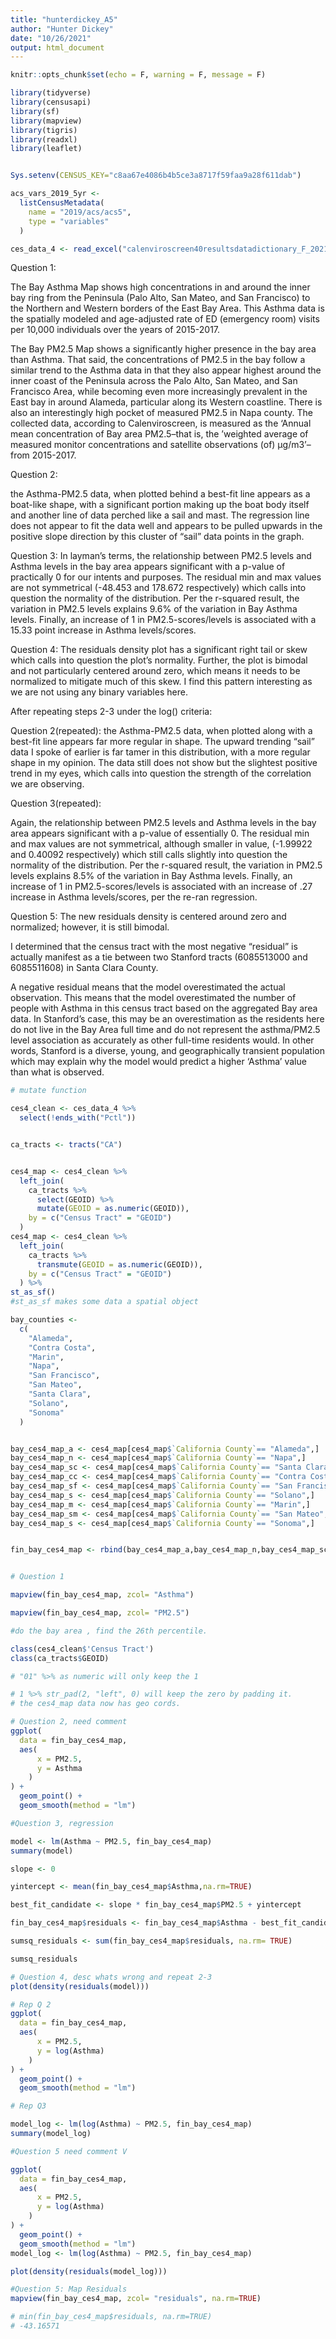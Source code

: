 ```yaml
---
title: "hunterdickey_A5"
author: "Hunter Dickey"
date: "10/26/2021"
output: html_document
---
```


```r
knitr::opts_chunk$set(echo = F, warning = F, message = F)
```


```r
library(tidyverse)
library(censusapi)
library(sf)
library(mapview)
library(tigris)
library(readxl)
library(leaflet)


Sys.setenv(CENSUS_KEY="c8aa67e4086b4b5ce3a8717f59faa9a28f611dab")

acs_vars_2019_5yr <-
  listCensusMetadata(
    name = "2019/acs/acs5",
    type = "variables"
  )

ces_data_4 <- read_excel("calenviroscreen40resultsdatadictionary_F_2021.xlsx")

```

Question 1: 

The Bay Asthma Map shows high concentrations in and around the inner bay ring from the Peninsula (Palo Alto, San Mateo, and San Francisco) to the Northern and Western borders of the East Bay Area. This Asthma data is the spatially modeled and age-adjusted rate of ED (emergency room) visits per 10,000 individuals over the years of 2015-2017.

The Bay PM2.5 Map shows a significantly higher presence in the bay area than Asthma. That said, the concentrations of PM2.5 in the bay follow a similar trend to the Asthma data in that they also appear highest around the inner coast of the Peninsula across the Palo Alto, San Mateo, and San Francisco Area, while becoming even more increasingly prevalent in the East bay in around Alameda, particular along its Western coastline. There is also an interestingly high pocket of measured PM2.5 in Napa county. 
The collected data, according to Calenviroscreen, is measured as the 'Annual mean concentration of Bay area PM2.5--that is, the 'weighted average of measured monitor concentrations and satellite observations (of) µg/m3'--from 2015-2017. 

Question 2:

the Asthma-PM2.5 data, when plotted behind a best-fit line appears as a boat-like shape, with a significant portion making up the boat body itself and another line of data perched like a sail and mast. The regression line does not appear to fit the data well and appears to be pulled upwards in the positive slope direction by this cluster of "sail" data points in the graph.

Question 3: 
In layman's terms, the relationship between PM2.5 levels and Asthma levels in the bay area appears significant with a p-value of practically 0 for our intents and purposes. The residual min and max values are not symmetrical (-48.453 and 178.672 respectively) which calls into question the normality of the distribution. Per the r-squared result, the variation in PM2.5 levels explains 9.6% of the variation in Bay Asthma levels. Finally, an increase of 1 in PM2.5-scores/levels is associated with a 15.33 point increase in Asthma levels/scores.  

Question 4:
The residuals density plot has a significant right tail or skew which calls into question the plot's normality. Further, the plot is bimodal and not particularly centered around zero, which means it needs to be normalized to mitigate much of this skew. I find this pattern interesting as we are not using any binary variables here. 

After repeating steps 2-3 under the log() criteria:

Question 2(repeated):
  the Asthma-PM2.5 data, when plotted along with a best-fit line appears far more regular in shape. The upward trending "sail" data I spoke of earlier is far tamer in this distribution, with a more regular shape in my opinion. The data still does not show but the slightest positive trend in my eyes, which calls into question the strength of the correlation we are observing.
  
Question 3(repeated):

Again, the relationship between PM2.5 levels and Asthma levels in the bay area appears significant with a p-value of essentially 0. The residual min and max values are not symmetrical, although smaller in value, (-1.99922 and 0.40092 respectively) which still calls slightly into question the normality of the distribution. Per the r-squared result, the variation in PM2.5 levels explains 8.5% of the variation in Bay Asthma levels. Finally, an increase of 1 in PM2.5-scores/levels is associated with an increase of .27 increase in Asthma levels/scores, per the re-ran regression. 

Question 5:
The new residuals density is centered around zero and normalized; however, it is still bimodal. 

I determined that the census tract with the most negative "residual" is actually manifest as a tie between two Stanford tracts (6085513000 and 6085511608) in Santa Clara County. 

A negative residual means that the model overestimated the actual observation. This means that the model overestimated the number of people with Asthma in this census tract based on the aggregated Bay area data. In Stanford's case, this may be an overestimation as the residents here do not live in the Bay Area full time and do not represent the asthma/PM2.5 level association as accurately as other full-time residents would. In other words, Stanford is a diverse, young, and geographically transient population which may explain why the model would predict a higher 'Asthma' value than what is observed. 

```r

# mutate function

ces4_clean <- ces_data_4 %>%
  select(!ends_with("Pctl"))


ca_tracts <- tracts("CA")


ces4_map <- ces4_clean %>%
  left_join(
    ca_tracts %>%
      select(GEOID) %>%
      mutate(GEOID = as.numeric(GEOID)),
    by = c("Census Tract" = "GEOID")
  )
ces4_map <- ces4_clean %>%
  left_join(
    ca_tracts %>%
      transmute(GEOID = as.numeric(GEOID)),
    by = c("Census Tract" = "GEOID")
  ) %>% 
st_as_sf()
#st_as_sf makes some data a spatial object 

bay_counties <-
  c(
    "Alameda",
    "Contra Costa",
    "Marin",
    "Napa",
    "San Francisco",
    "San Mateo",
    "Santa Clara",
    "Solano",
    "Sonoma"
  )


bay_ces4_map_a <- ces4_map[ces4_map$`California County`== "Alameda",]
bay_ces4_map_n <- ces4_map[ces4_map$`California County`== "Napa",]
bay_ces4_map_sc <- ces4_map[ces4_map$`California County`== "Santa Clara",]
bay_ces4_map_cc <- ces4_map[ces4_map$`California County`== "Contra Costa",]
bay_ces4_map_sf <- ces4_map[ces4_map$`California County`== "San Francisco",]
bay_ces4_map_s <- ces4_map[ces4_map$`California County`== "Solano",]
bay_ces4_map_m <- ces4_map[ces4_map$`California County`== "Marin",]
bay_ces4_map_sm <- ces4_map[ces4_map$`California County`== "San Mateo",]
bay_ces4_map_s <- ces4_map[ces4_map$`California County`== "Sonoma",]


fin_bay_ces4_map <- rbind(bay_ces4_map_a,bay_ces4_map_n,bay_ces4_map_sc,bay_ces4_map_cc,bay_ces4_map_sf,bay_ces4_map_s,bay_ces4_map_m,bay_ces4_map_sm,bay_ces4_map_s)


# Question 1

mapview(fin_bay_ces4_map, zcol= "Asthma")

mapview(fin_bay_ces4_map, zcol= "PM2.5")

#do the bay area , find the 26th percentile. 

class(ces4_clean$'Census Tract')
class(ca_tracts$GEOID)

# "01" %>% as numeric will only keep the 1

# 1 %>% str_pad(2, "left", 0) will keep the zero by padding it. 
# the ces4_map data now has geo cords. 
```


```r
# Question 2, need comment
ggplot(
  data = fin_bay_ces4_map,
  aes(
      x = PM2.5,
      y = Asthma
    )
) +
  geom_point() +
  geom_smooth(method = "lm")
```


```r
#Question 3, regression

model <- lm(Asthma ~ PM2.5, fin_bay_ces4_map)
summary(model)
```

```r
slope <- 0

yintercept <- mean(fin_bay_ces4_map$Asthma,na.rm=TRUE)

best_fit_candidate <- slope * fin_bay_ces4_map$PM2.5 + yintercept 

fin_bay_ces4_map$residuals <- fin_bay_ces4_map$Asthma - best_fit_candidate

sumsq_residuals <- sum(fin_bay_ces4_map$residuals, na.rm= TRUE)

sumsq_residuals

```


```r
# Question 4, desc whats wrong and repeat 2-3
plot(density(residuals(model)))
```


```r
# Rep Q 2
ggplot(
  data = fin_bay_ces4_map,
  aes(
      x = PM2.5,
      y = log(Asthma)
    )
) +
  geom_point() +
  geom_smooth(method = "lm")
```

```r
# Rep Q3

model_log <- lm(log(Asthma) ~ PM2.5, fin_bay_ces4_map)
summary(model_log)

```


```r
#Question 5 need comment V
```

```r

ggplot(
  data = fin_bay_ces4_map,
  aes(
      x = PM2.5,
      y = log(Asthma)
    )
) +
  geom_point() +
  geom_smooth(method = "lm")
model_log <- lm(log(Asthma) ~ PM2.5, fin_bay_ces4_map)

plot(density(residuals(model_log)))
```

```r
#Question 5: Map Residuals
mapview(fin_bay_ces4_map, zcol= "residuals", na.rm=TRUE)

# min(fin_bay_ces4_map$residuals, na.rm=TRUE)
# -43.16571

```

